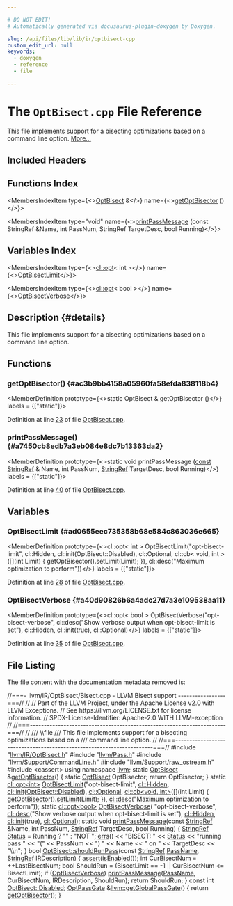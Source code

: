 ```yaml
---

# DO NOT EDIT!
# Automatically generated via docusaurus-plugin-doxygen by Doxygen.

slug: /api/files/lib/lib/ir/optbisect-cpp
custom_edit_url: null
keywords:
  - doxygen
  - reference
  - file

---
```





# The `OptBisect.cpp` File Reference

<DoxygenPage pluginConfig={pluginConfig}>

This file implements support for a bisecting optimizations based on a command line option. <a href="#details">More...</a>

## Included Headers

<IncludesList>
<IncludesListItem
  filePath="llvm/IR/OptBisect.h"
  permalink="/docs/api/files/include/include/llvm/include/llvm/ir/optbisect-h"
  isLocal="true" />
<IncludesListItem
  filePath="llvm/Pass.h"
  permalink="/docs/api/files/include/include/llvm/pass-h"
  isLocal="true" />
<IncludesListItem
  filePath="llvm/Support/CommandLine.h"
  permalink="/docs/api/files/include/include/llvm/include/llvm/support/commandline-h"
  isLocal="true" />
<IncludesListItem
  filePath="llvm/Support/raw_ostream.h"
  permalink="/docs/api/files/include/include/llvm/include/llvm/support/raw-ostream-h"
  isLocal="true" />
<IncludesListItem
  filePath="cassert"
  permalink=""
  isLocal="false" />
</IncludesList>

## Functions Index

<MembersIndex>

<MembersIndexItem
  type={<><a href="/docs/api/classes/llvm/optbisect">OptBisect</a> &amp;</>}
  name={<><a href="#ac3b9bb4158a05960fa58efda838118b4">getOptBisector</a> ()</>}>
</MembersIndexItem>

<MembersIndexItem
  type="void"
  name={<><a href="#a7450cb8edb7a3eb084e8dc7b13363da2">printPassMessage</a> (const StringRef &amp;Name, int PassNum, StringRef TargetDesc, bool Running)</>}>
</MembersIndexItem>

</MembersIndex>

## Variables Index

<MembersIndex>

<MembersIndexItem
  type={<><a href="/docs/api/classes/llvm/cl/opt">cl::opt</a>&lt; int &gt;</>}
  name={<><a href="#ad0655eec735358b68e584c863036e665">OptBisectLimit</a></>}>
</MembersIndexItem>

<MembersIndexItem
  type={<><a href="/docs/api/classes/llvm/cl/opt">cl::opt</a>&lt; bool &gt;</>}
  name={<><a href="#a40d90826b6a4adc27d7a3e109538aa11">OptBisectVerbose</a></>}>
</MembersIndexItem>

</MembersIndex>

## Description {#details}

This file implements support for a bisecting optimizations based on a command line option.

<SectionDefinition>

## Functions

### getOptBisector() {#ac3b9bb4158a05960fa58efda838118b4}

<MemberDefinition
  prototype={<>static OptBisect &amp; getOptBisector ()</>}
  labels = {["static"]}>

Definition at line <a href="#l00023">23</a> of file <a href="/docs/api/files/lib/lib/ir/optbisect-cpp">OptBisect.cpp</a>.
</MemberDefinition>

### printPassMessage() {#a7450cb8edb7a3eb084e8dc7b13363da2}

<MemberDefinition
  prototype={<>static void printPassMessage (<a href="/docs/api/files/lib/lib/target/lib/target/aarch64/aarch64promoteconstant-cpp/#a90f8350fecae261c25be85d38b451bff">const</a> <a href="/docs/api/classes/llvm/stringref">StringRef</a> &amp; Name, int PassNum, <a href="/docs/api/classes/llvm/stringref">StringRef</a> TargetDesc, bool Running)</>}
  labels = {["static"]}>

Definition at line <a href="#l00040">40</a> of file <a href="/docs/api/files/lib/lib/ir/optbisect-cpp">OptBisect.cpp</a>.
</MemberDefinition>

</SectionDefinition>

<SectionDefinition>

## Variables

### OptBisectLimit {#ad0655eec735358b68e584c863036e665}

<MemberDefinition
  prototype={<>cl::opt&lt; int &gt; OptBisectLimit(&quot;opt-bisect-limit&quot;, cl::Hidden, cl::init(OptBisect::Disabled), cl::Optional, cl::cb&lt; void, int &gt;(&#91;&#93;(int Limit) &#123; getOptBisector().setLimit(Limit); &#125;), cl::desc(&quot;Maximum optimization to perform&quot;))</>}
  labels = {["static"]}>

Definition at line <a href="#l00028">28</a> of file <a href="/docs/api/files/lib/lib/ir/optbisect-cpp">OptBisect.cpp</a>.
</MemberDefinition>

### OptBisectVerbose {#a40d90826b6a4adc27d7a3e109538aa11}

<MemberDefinition
  prototype={<>cl::opt&lt; bool &gt; OptBisectVerbose(&quot;opt-bisect-verbose&quot;, cl::desc(&quot;Show verbose output when opt-bisect-limit is set&quot;), cl::Hidden, cl::init(true), cl::Optional)</>}
  labels = {["static"]}>

Definition at line <a href="#l00035">35</a> of file <a href="/docs/api/files/lib/lib/ir/optbisect-cpp">OptBisect.cpp</a>.
</MemberDefinition>

</SectionDefinition>

## File Listing

The file content with the documentation metadata removed is:

<ProgramListing>

<Link id="l00001" /><CodeLine lineNumber="1"><Highlight kind="comment">//===- llvm/IR/OptBisect/Bisect.cpp - LLVM Bisect support -----------------===//</Highlight><Highlight kind="normal"></Highlight></CodeLine>
<Link id="l00002" /><CodeLine lineNumber="2"><Highlight kind="normal"></Highlight><Highlight kind="comment">//</Highlight><Highlight kind="normal"></Highlight></CodeLine>
<Link id="l00003" /><CodeLine lineNumber="3"><Highlight kind="normal"></Highlight><Highlight kind="comment">// Part of the LLVM Project, under the Apache License v2.0 with LLVM Exceptions.</Highlight><Highlight kind="normal"></Highlight></CodeLine>
<Link id="l00004" /><CodeLine lineNumber="4"><Highlight kind="normal"></Highlight><Highlight kind="comment">// See https://llvm.org/LICENSE.txt for license information.</Highlight><Highlight kind="normal"></Highlight></CodeLine>
<Link id="l00005" /><CodeLine lineNumber="5"><Highlight kind="normal"></Highlight><Highlight kind="comment">// SPDX-License-Identifier: Apache-2.0 WITH LLVM-exception</Highlight><Highlight kind="normal"></Highlight></CodeLine>
<Link id="l00006" /><CodeLine lineNumber="6"><Highlight kind="normal"></Highlight><Highlight kind="comment">//</Highlight><Highlight kind="normal"></Highlight></CodeLine>
<Link id="l00007" /><CodeLine lineNumber="7"><Highlight kind="normal"></Highlight><Highlight kind="comment">//===----------------------------------------------------------------------===//</Highlight><Highlight kind="normal"></Highlight></CodeLine>
<Link id="l00008" /><CodeLine lineNumber="8"><Highlight kind="normal"></Highlight><Highlight kind="comment">//</Highlight><Highlight kind="comment"></Highlight></CodeLine>
<Link id="l00009" /><CodeLine lineNumber="9"><Highlight kind="comment">/// \\file</Highlight></CodeLine>
<Link id="l00010" /><CodeLine lineNumber="10"><Highlight kind="comment">/// This file implements support for a bisecting optimizations based on a</Highlight></CodeLine>
<Link id="l00011" /><CodeLine lineNumber="11"><Highlight kind="comment">/// command line option.</Highlight><Highlight kind="normal"></Highlight></CodeLine>
<Link id="l00012" /><CodeLine lineNumber="12"><Highlight kind="normal"></Highlight><Highlight kind="comment">//</Highlight><Highlight kind="normal"></Highlight></CodeLine>
<Link id="l00013" /><CodeLine lineNumber="13"><Highlight kind="normal"></Highlight><Highlight kind="comment">//===----------------------------------------------------------------------===//</Highlight><Highlight kind="normal"></Highlight></CodeLine>
<Link id="l00014" /><CodeLine lineNumber="14"><Highlight kind="normal"></Highlight></CodeLine>
<Link id="l00015" /><CodeLine lineNumber="15"><Highlight kind="normal"></Highlight><Highlight kind="preprocessor">#include &quot;<a href="/docs/api/files/include/include/llvm/include/llvm/ir/optbisect-h">llvm/IR/OptBisect.h</a>&quot;</Highlight><Highlight kind="normal"></Highlight></CodeLine>
<Link id="l00016" /><CodeLine lineNumber="16"><Highlight kind="normal"></Highlight><Highlight kind="preprocessor">#include &quot;<a href="/docs/api/files/include/include/llvm/pass-h">llvm/Pass.h</a>&quot;</Highlight><Highlight kind="normal"></Highlight></CodeLine>
<Link id="l00017" /><CodeLine lineNumber="17"><Highlight kind="normal"></Highlight><Highlight kind="preprocessor">#include &quot;<a href="/docs/api/files/include/include/llvm/include/llvm/support/commandline-h">llvm/Support/CommandLine.h</a>&quot;</Highlight><Highlight kind="normal"></Highlight></CodeLine>
<Link id="l00018" /><CodeLine lineNumber="18"><Highlight kind="normal"></Highlight><Highlight kind="preprocessor">#include &quot;<a href="/docs/api/files/include/include/llvm/include/llvm/support/raw-ostream-h">llvm/Support/raw&#95;ostream.h</a>&quot;</Highlight><Highlight kind="normal"></Highlight></CodeLine>
<Link id="l00019" /><CodeLine lineNumber="19"><Highlight kind="normal"></Highlight><Highlight kind="preprocessor">#include &lt;cassert&gt;</Highlight><Highlight kind="normal"></Highlight></CodeLine>
<Link id="l00020" /><CodeLine lineNumber="20"><Highlight kind="normal"></Highlight></CodeLine>
<Link id="l00021" /><CodeLine lineNumber="21"><Highlight kind="normal"></Highlight><Highlight kind="keyword">using namespace </Highlight><Highlight kind="normal"><a href="/docs/api/namespaces/llvm">llvm</a>;</Highlight></CodeLine>
<Link id="l00022" /><CodeLine lineNumber="22"><Highlight kind="normal"></Highlight></CodeLine>
<Link id="l00023" /><CodeLine lineNumber="23" lineLink="#ac3b9bb4158a05960fa58efda838118b4"><Highlight kind="normal"></Highlight><Highlight kind="keyword">static</Highlight><Highlight kind="normal"> <a href="/docs/api/classes/llvm/optbisect">OptBisect</a> &amp;<a href="#ac3b9bb4158a05960fa58efda838118b4">getOptBisector</a>() &#123;</Highlight></CodeLine>
<Link id="l00024" /><CodeLine lineNumber="24"><Highlight kind="normal">  </Highlight><Highlight kind="keyword">static</Highlight><Highlight kind="normal"> <a href="/docs/api/classes/llvm/optbisect">OptBisect</a> OptBisector;</Highlight></CodeLine>
<Link id="l00025" /><CodeLine lineNumber="25"><Highlight kind="normal">  </Highlight><Highlight kind="keywordflow">return</Highlight><Highlight kind="normal"> OptBisector;</Highlight></CodeLine>
<Link id="l00026" /><CodeLine lineNumber="26"><Highlight kind="normal">&#125;</Highlight></CodeLine>
<Link id="l00027" /><CodeLine lineNumber="27"><Highlight kind="normal"></Highlight></CodeLine>
<Link id="l00028" /><CodeLine lineNumber="28" lineLink="#ad0655eec735358b68e584c863036e665"><Highlight kind="normal"></Highlight><Highlight kind="keyword">static</Highlight><Highlight kind="normal"> <a href="/docs/api/classes/llvm/cl/opt">cl::opt&lt;int&gt;</a> <a href="#ad0655eec735358b68e584c863036e665">OptBisectLimit</a>(</Highlight><Highlight kind="stringliteral">&quot;opt-bisect-limit&quot;</Highlight><Highlight kind="normal">, <a href="/docs/api/namespaces/llvm/cl/#a68075925a54790e71ca790e1d4f21a40a263ac008d8d31f13ce460395fc4cf7e6">cl::Hidden</a>,</Highlight></CodeLine>
<Link id="l00029" /><CodeLine lineNumber="29"><Highlight kind="normal">                                   <a href="/docs/api/namespaces/llvm/cl/#ac12e6a8f3a1b511f0dee2ed6de0ae806">cl::init</a>(<a href="/docs/api/classes/llvm/optbisect/#a4620d3ae92a8d5408fd31221e3580bc3">OptBisect::Disabled</a>), <a href="/docs/api/namespaces/llvm/cl/#a492234b10e0c5918d72a3a15a6f0fa6eaee3d7c816c2a04f9f49c4aa194ef25b0">cl::Optional</a>,</Highlight></CodeLine>
<Link id="l00030" /><CodeLine lineNumber="30"><Highlight kind="normal">                                   <a href="/docs/api/structs/llvm/cl/cb">cl::cb&lt;void, int&gt;</a>(&#91;&#93;(</Highlight><Highlight kind="keywordtype">int</Highlight><Highlight kind="normal"> Limit) &#123;</Highlight></CodeLine>
<Link id="l00031" /><CodeLine lineNumber="31"><Highlight kind="normal">                                     <a href="#ac3b9bb4158a05960fa58efda838118b4">getOptBisector</a>().<a href="/docs/api/classes/llvm/optbisect/#a4ecc668238f31c2b642cdaecac4958e4">setLimit</a>(Limit);</Highlight></CodeLine>
<Link id="l00032" /><CodeLine lineNumber="32"><Highlight kind="normal">                                   &#125;),</Highlight></CodeLine>
<Link id="l00033" /><CodeLine lineNumber="33"><Highlight kind="normal">                                   <a href="/docs/api/structs/llvm/cl/desc">cl::desc</a>(</Highlight><Highlight kind="stringliteral">&quot;Maximum optimization to perform&quot;</Highlight><Highlight kind="normal">));</Highlight></CodeLine>
<Link id="l00034" /><CodeLine lineNumber="34"><Highlight kind="normal"></Highlight></CodeLine>
<Link id="l00035" /><CodeLine lineNumber="35" lineLink="#a40d90826b6a4adc27d7a3e109538aa11"><Highlight kind="normal"></Highlight><Highlight kind="keyword">static</Highlight><Highlight kind="normal"> <a href="/docs/api/classes/llvm/cl/opt">cl::opt&lt;bool&gt;</a> <a href="#a40d90826b6a4adc27d7a3e109538aa11">OptBisectVerbose</a>(</Highlight></CodeLine>
<Link id="l00036" /><CodeLine lineNumber="36"><Highlight kind="normal">    </Highlight><Highlight kind="stringliteral">&quot;opt-bisect-verbose&quot;</Highlight><Highlight kind="normal">,</Highlight></CodeLine>
<Link id="l00037" /><CodeLine lineNumber="37"><Highlight kind="normal">    <a href="/docs/api/structs/llvm/cl/desc">cl::desc</a>(</Highlight><Highlight kind="stringliteral">&quot;Show verbose output when opt-bisect-limit is set&quot;</Highlight><Highlight kind="normal">), <a href="/docs/api/namespaces/llvm/cl/#a68075925a54790e71ca790e1d4f21a40a263ac008d8d31f13ce460395fc4cf7e6">cl::Hidden</a>,</Highlight></CodeLine>
<Link id="l00038" /><CodeLine lineNumber="38"><Highlight kind="normal">    <a href="/docs/api/namespaces/llvm/cl/#ac12e6a8f3a1b511f0dee2ed6de0ae806">cl::init</a>(</Highlight><Highlight kind="keyword">true</Highlight><Highlight kind="normal">), <a href="/docs/api/namespaces/llvm/cl/#a492234b10e0c5918d72a3a15a6f0fa6eaee3d7c816c2a04f9f49c4aa194ef25b0">cl::Optional</a>);</Highlight></CodeLine>
<Link id="l00039" /><CodeLine lineNumber="39"><Highlight kind="normal"></Highlight></CodeLine>
<Link id="l00040" /><CodeLine lineNumber="40" lineLink="#a7450cb8edb7a3eb084e8dc7b13363da2"><Highlight kind="normal"></Highlight><Highlight kind="keyword">static</Highlight><Highlight kind="normal"> </Highlight><Highlight kind="keywordtype">void</Highlight><Highlight kind="normal"> <a href="#a7450cb8edb7a3eb084e8dc7b13363da2">printPassMessage</a>(</Highlight><Highlight kind="keyword">const</Highlight><Highlight kind="normal"> <a href="/docs/api/classes/llvm/stringref">StringRef</a> &amp;Name, </Highlight><Highlight kind="keywordtype">int</Highlight><Highlight kind="normal"> PassNum,</Highlight></CodeLine>
<Link id="l00041" /><CodeLine lineNumber="41"><Highlight kind="normal">                             <a href="/docs/api/classes/llvm/stringref">StringRef</a> TargetDesc, </Highlight><Highlight kind="keywordtype">bool</Highlight><Highlight kind="normal"> Running) &#123;</Highlight></CodeLine>
<Link id="l00042" /><CodeLine lineNumber="42"><Highlight kind="normal">  <a href="/docs/api/classes/llvm/stringref">StringRef</a> <a href="/docs/api/structs/status">Status</a> = Running ? </Highlight><Highlight kind="stringliteral">&quot;&quot;</Highlight><Highlight kind="normal"> : </Highlight><Highlight kind="stringliteral">&quot;NOT &quot;</Highlight><Highlight kind="normal">;</Highlight></CodeLine>
<Link id="l00043" /><CodeLine lineNumber="43"><Highlight kind="normal">  <a href="/docs/api/namespaces/llvm/#a9a7b5c68c90f85baaedaa854cc5002cc">errs</a>() &lt;&lt; </Highlight><Highlight kind="stringliteral">&quot;BISECT: &quot;</Highlight><Highlight kind="normal"> &lt;&lt; <a href="/docs/api/structs/status">Status</a> &lt;&lt; </Highlight><Highlight kind="stringliteral">&quot;running pass &quot;</Highlight><Highlight kind="normal"></Highlight></CodeLine>
<Link id="l00044" /><CodeLine lineNumber="44"><Highlight kind="normal">         &lt;&lt; </Highlight><Highlight kind="stringliteral">&quot;(&quot;</Highlight><Highlight kind="normal"> &lt;&lt; PassNum &lt;&lt; </Highlight><Highlight kind="stringliteral">&quot;) &quot;</Highlight><Highlight kind="normal"> &lt;&lt; Name &lt;&lt; </Highlight><Highlight kind="stringliteral">&quot; on &quot;</Highlight><Highlight kind="normal"> &lt;&lt; TargetDesc &lt;&lt; </Highlight><Highlight kind="stringliteral">&quot;\\n&quot;</Highlight><Highlight kind="normal">;</Highlight></CodeLine>
<Link id="l00045" /><CodeLine lineNumber="45"><Highlight kind="normal">&#125;</Highlight></CodeLine>
<Link id="l00046" /><CodeLine lineNumber="46"><Highlight kind="normal"></Highlight></CodeLine>
<Link id="l00047" /><CodeLine lineNumber="47" lineLink="/docs/api/classes/llvm/optbisect/#a0f286bb86d244482b2f03ac4f1943423"><Highlight kind="normal"></Highlight><Highlight kind="keywordtype">bool</Highlight><Highlight kind="normal"> <a href="/docs/api/classes/llvm/optbisect/#a0f286bb86d244482b2f03ac4f1943423">OptBisect::shouldRunPass</a>(</Highlight><Highlight kind="keyword">const</Highlight><Highlight kind="normal"> <a href="/docs/api/classes/llvm/stringref">StringRef</a> <a href="/docs/api/files/lib/lib/target/lib/target/x86/x86loweramxintrinsics-cpp/#adb9257105a403ef9d0773b87693f7779">PassName</a>,</Highlight></CodeLine>
<Link id="l00048" /><CodeLine lineNumber="48"><Highlight kind="normal">                              <a href="/docs/api/classes/llvm/stringref">StringRef</a> IRDescription) &#123;</Highlight></CodeLine>
<Link id="l00049" /><CodeLine lineNumber="49"><Highlight kind="normal">  <a href="/docs/api/files/lib/lib/target/lib/target/amdgpu/silowercontrolflow-cpp/#a4868c5d81c5ccc98c47aeab6244346a0">assert</a>(<a href="/docs/api/classes/llvm/optbisect/#aeb3ff1e80809c57ba13f85ac8eb94386">isEnabled</a>());</Highlight></CodeLine>
<Link id="l00050" /><CodeLine lineNumber="50"><Highlight kind="normal"></Highlight></CodeLine>
<Link id="l00051" /><CodeLine lineNumber="51"><Highlight kind="normal">  </Highlight><Highlight kind="keywordtype">int</Highlight><Highlight kind="normal"> CurBisectNum = ++LastBisectNum;</Highlight></CodeLine>
<Link id="l00052" /><CodeLine lineNumber="52"><Highlight kind="normal">  </Highlight><Highlight kind="keywordtype">bool</Highlight><Highlight kind="normal"> ShouldRun = (BisectLimit == -1 || CurBisectNum &lt;= BisectLimit);</Highlight></CodeLine>
<Link id="l00053" /><CodeLine lineNumber="53"><Highlight kind="normal">  </Highlight><Highlight kind="keywordflow">if</Highlight><Highlight kind="normal"> (<a href="#a40d90826b6a4adc27d7a3e109538aa11">OptBisectVerbose</a>)</Highlight></CodeLine>
<Link id="l00054" /><CodeLine lineNumber="54"><Highlight kind="normal">    <a href="#a7450cb8edb7a3eb084e8dc7b13363da2">printPassMessage</a>(<a href="/docs/api/files/lib/lib/target/lib/target/x86/x86loweramxintrinsics-cpp/#adb9257105a403ef9d0773b87693f7779">PassName</a>, CurBisectNum, IRDescription, ShouldRun);</Highlight></CodeLine>
<Link id="l00055" /><CodeLine lineNumber="55"><Highlight kind="normal">  </Highlight><Highlight kind="keywordflow">return</Highlight><Highlight kind="normal"> ShouldRun;</Highlight></CodeLine>
<Link id="l00056" /><CodeLine lineNumber="56"><Highlight kind="normal">&#125;</Highlight></CodeLine>
<Link id="l00057" /><CodeLine lineNumber="57"><Highlight kind="normal"></Highlight></CodeLine>
<Link id="l00058" /><CodeLine lineNumber="58"><Highlight kind="normal"></Highlight><Highlight kind="keyword">const</Highlight><Highlight kind="normal"> </Highlight><Highlight kind="keywordtype">int</Highlight><Highlight kind="normal"> <a href="/docs/api/classes/llvm/optbisect/#a4620d3ae92a8d5408fd31221e3580bc3">OptBisect::Disabled</a>;</Highlight></CodeLine>
<Link id="l00059" /><CodeLine lineNumber="59"><Highlight kind="normal"></Highlight></CodeLine>
<Link id="l00060" /><CodeLine lineNumber="60" lineLink="/docs/api/namespaces/llvm/#a40dfa1d23e21383d154cb6905aaa8031"><Highlight kind="normal"><a href="/docs/api/classes/llvm/optpassgate">OptPassGate</a> &amp;<a href="/docs/api/namespaces/llvm/#a40dfa1d23e21383d154cb6905aaa8031">llvm::getGlobalPassGate</a>() &#123; </Highlight><Highlight kind="keywordflow">return</Highlight><Highlight kind="normal"> <a href="#ac3b9bb4158a05960fa58efda838118b4">getOptBisector</a>(); &#125;</Highlight></CodeLine>

</ProgramListing>


</DoxygenPage>

